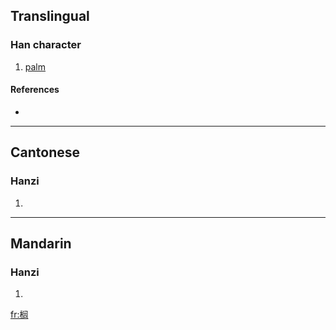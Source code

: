 {{see|櫚}}
==Translingual==

===Han character===
{{Han char|rn=75|rad=木|as=09|sn=13|four=|canj=木中尸口 (DLSR)}}

# [[palm]]

====References====
* {{Han ref|kx=0542.191|hdz=21255.010|uh=6988|ud=27016}}

----

==Cantonese==

===Hanzi===
{{yue-hanzi|jyut=|y=leui4}}

# {{defn|Cantonese}}

----

==Mandarin==

===Hanzi===
{{cmn-hanzi|tra=櫚|pin=[[lǘ]] ([[lü2]])|wg=lü<sup>2</sup>}}

# {{defn|Mandarin}}

[[fr:榈]]
